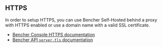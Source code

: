 ## HTTPS

In order to setup HTTPS,
you can use Bencher Self-Hosted behind a proxy with HTTPS enabled
or use a domain name with a valid SSL certificate.

- [Bencher Console HTTPS documentation][console https]
- [Bencher API `server.tls` documentation][server]

[console https]: /docs/reference/console-config/#https
[server]: /docs/reference/server-config/#server
